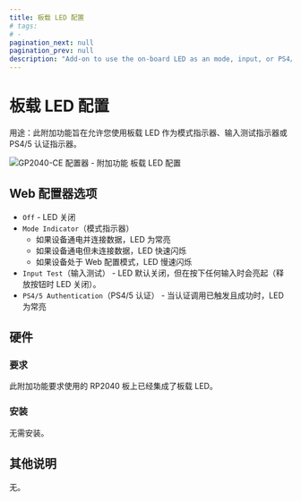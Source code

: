 ```yaml
---
title: 板载 LED 配置
# tags:
# -
pagination_next: null
pagination_prev: null
description: "Add-on to use the on-board LED as an mode, input, or PS4/5 authentication status indicator"
---
```


# 板载 LED 配置

用途：此附加功能旨在允许您使用板载 LED 作为模式指示器、输入测试指示器或 PS4/5 认证指示器。

![GP2040-CE 配置器 - 附加功能 板载 LED 配置](../assets/images/gpc-add-ons-onboard-led.png)

## Web 配置器选项

- `Off` - LED 关闭
- `Mode Indicator`（模式指示器）
  - 如果设备通电并连接数据，LED 为常亮
  - 如果设备通电但未连接数据，LED 快速闪烁
  - 如果设备处于 Web 配置模式，LED 慢速闪烁
- `Input Test`（输入测试） - LED 默认关闭，但在按下任何输入时会亮起（释放按钮时 LED 关闭）。
- `PS4/5 Authentication`（PS4/5 认证） - 当认证调用已触发且成功时，LED 为常亮

## 硬件

### 要求

此附加功能要求使用的 RP2040 板上已经集成了板载 LED。

### 安装

无需安装。

## 其他说明

无。
